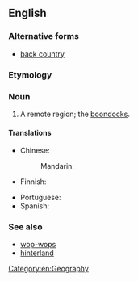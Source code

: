 {{also|back country}}
==English==
{{wikipedia}}

===Alternative forms===
* [[back country]]

===Etymology===
{{compound|back|country|lang=en}}

===Noun===
{{en-noun|~|backcountries}}

# A remote region; the [[boondocks]].

====Translations====
{{trans-top|remote region}}
* Chinese:
*: Mandarin: {{t-needed|cmn}}
* Finnish: {{t+|fi|syrjäseutu}}
{{trans-mid}}
* Portuguese: {{t-needed|pt}}
* Spanish: {{t|es|andurriales}}
{{trans-bottom}}

===See also===
* [[wop-wops]]
* [[hinterland]]

[[Category:en:Geography]]